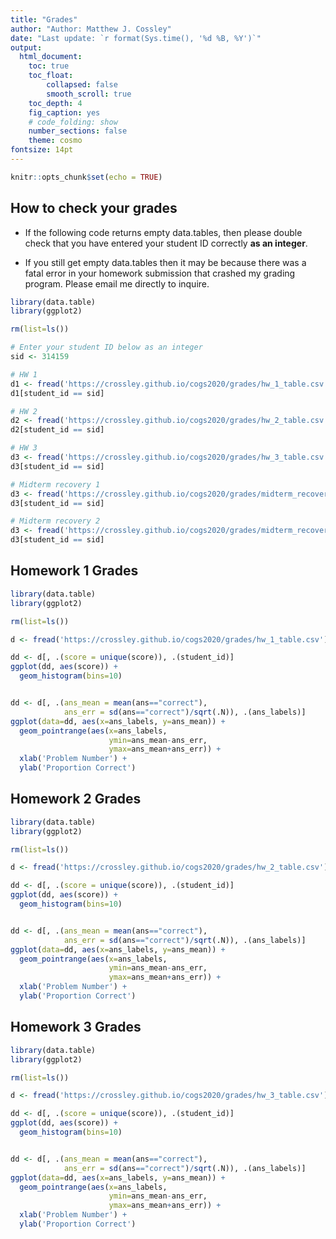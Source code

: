 ```yaml
---
title: "Grades"
author: "Author: Matthew J. Cossley"
date: "Last update: `r format(Sys.time(), '%d %B, %Y')`"
output:
  html_document:
    toc: true
    toc_float:
        collapsed: false
        smooth_scroll: true
    toc_depth: 4
    fig_caption: yes
    # code_folding: show
    number_sections: false
    theme: cosmo
fontsize: 14pt
---
```


```r
knitr::opts_chunk$set(echo = TRUE)
```

## How to check your grades

* If the following code returns empty data.tables, then please
double check that you have entered your student ID correctly
**as an integer**.

* If you still get empty data.tables then it may be because
there was a fatal error in your homework submission that
crashed my grading program. Please email me directly to
inquire.

```r
library(data.table)
library(ggplot2)

rm(list=ls())

# Enter your student ID below as an integer
sid <- 314159

# HW 1
d1 <- fread('https://crossley.github.io/cogs2020/grades/hw_1_table.csv')
d1[student_id == sid]

# HW 2
d2 <- fread('https://crossley.github.io/cogs2020/grades/hw_2_table.csv')
d2[student_id == sid]

# HW 3
d3 <- fread('https://crossley.github.io/cogs2020/grades/hw_3_table.csv')
d3[student_id == sid]

# Midterm recovery 1
d3 <- fread('https://crossley.github.io/cogs2020/grades/midterm_recovery_1.csv')
d3[student_id == sid]

# Midterm recovery 2
d3 <- fread('https://crossley.github.io/cogs2020/grades/midterm_recovery_2.csv')
d3[student_id == sid]
```


## Homework 1 Grades
  
```r
library(data.table)
library(ggplot2)

rm(list=ls())

d <- fread('https://crossley.github.io/cogs2020/grades/hw_1_table.csv')

dd <- d[, .(score = unique(score)), .(student_id)]
ggplot(dd, aes(score)) +
  geom_histogram(bins=10)


dd <- d[, .(ans_mean = mean(ans=="correct"),
            ans_err = sd(ans=="correct")/sqrt(.N)), .(ans_labels)]
ggplot(data=dd, aes(x=ans_labels, y=ans_mean)) +
  geom_pointrange(aes(x=ans_labels,
                      ymin=ans_mean-ans_err,
                      ymax=ans_mean+ans_err)) +
  xlab('Problem Number') +
  ylab('Proportion Correct')
```
  
## Homework 2 Grades

```r
library(data.table)
library(ggplot2)

rm(list=ls())

d <- fread('https://crossley.github.io/cogs2020/grades/hw_2_table.csv')

dd <- d[, .(score = unique(score)), .(student_id)]
ggplot(dd, aes(score)) +
  geom_histogram(bins=10)


dd <- d[, .(ans_mean = mean(ans=="correct"),
            ans_err = sd(ans=="correct")/sqrt(.N)), .(ans_labels)]
ggplot(data=dd, aes(x=ans_labels, y=ans_mean)) +
  geom_pointrange(aes(x=ans_labels,
                      ymin=ans_mean-ans_err,
                      ymax=ans_mean+ans_err)) +
  xlab('Problem Number') +
  ylab('Proportion Correct')
```


## Homework 3 Grades

```r
library(data.table)
library(ggplot2)

rm(list=ls())

d <- fread('https://crossley.github.io/cogs2020/grades/hw_3_table.csv')

dd <- d[, .(score = unique(score)), .(student_id)]
ggplot(dd, aes(score)) +
  geom_histogram(bins=10)


dd <- d[, .(ans_mean = mean(ans=="correct"),
            ans_err = sd(ans=="correct")/sqrt(.N)), .(ans_labels)]
ggplot(data=dd, aes(x=ans_labels, y=ans_mean)) +
  geom_pointrange(aes(x=ans_labels,
                      ymin=ans_mean-ans_err,
                      ymax=ans_mean+ans_err)) +
  xlab('Problem Number') +
  ylab('Proportion Correct')
```